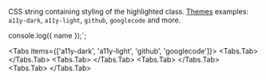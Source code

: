 

CSS string containing styling of the highlighted class. [Themes](https://github.com/highlightjs/highlight.js/tree/main/src/styles) examples: `a11y-dark`, `a11y-light`, `github`, `googlecode` and more.

console.log({ name });`;

<Tabs items={['a11y-dark', 'a11y-light', 'github', 'googlecode']}>
  <Tabs.Tab>
    <AnnotativeCode
      languageFn={languageFn}
      themeCss={themeCssA11yDark}
      content={content}
    />
  </Tabs.Tab>
  <Tabs.Tab>
    <AnnotativeCode
      languageFn={languageFn}
      themeCss={themeCssA11yLight}
      content={content}
    />
  </Tabs.Tab>
  <Tabs.Tab>
    <AnnotativeCode
      languageFn={languageFn}
      themeCss={themeCssGithub}
      content={content}
    />
  </Tabs.Tab>
  <Tabs.Tab>
    <AnnotativeCode
      languageFn={languageFn}
      themeCss={themeCssGoogleCode}
      content={content}
    />
  </Tabs.Tab>
</Tabs>
